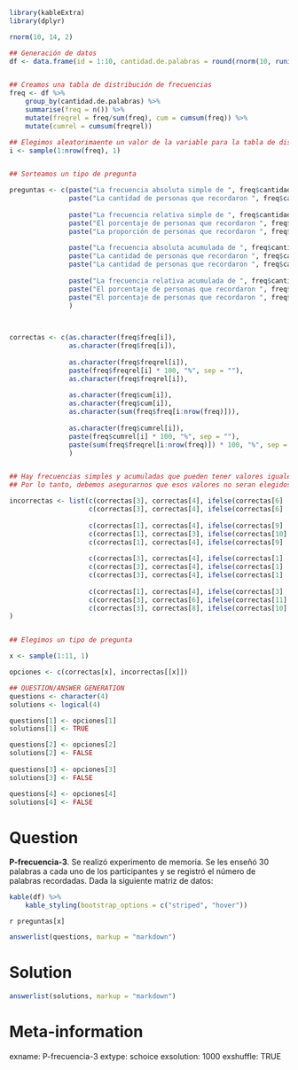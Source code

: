 ```r
library(kableExtra)
library(dplyr)

rnorm(10, 14, 2)

## Generación de datos
df <- data.frame(id = 1:10, cantidad.de.palabras = round(rnorm(10, runif(1, 12, 18), 2)))


## Creamos una tabla de distribución de frecuencias
freq <- df %>% 
    group_by(cantidad.de.palabras) %>% 
    summarise(freq = n()) %>% 
    mutate(freqrel = freq/sum(freq), cum = cumsum(freq)) %>% 
    mutate(cumrel = cumsum(freqrel))

## Elegimos aleatorimaente un valor de la variable para la tabla de distribución de frecuencias
i <- sample(1:nrow(freq), 1)


## Sorteamos un tipo de pregunta

preguntas <- c(paste("La frecuencia absoluta simple de ", freq$cantidad.de.palabras[i], " es igual a:", sep = ""),
               paste("La cantidad de personas que recordaron ", freq$cantidad.de.palabras[i], " palabras es igual a:", sep = ""),
               
               paste("La frecuencia relativa simple de ", freq$cantidad.de.palabras[i], " es igual a:", sep = ""),
               paste("El porcentaje de personas que recordaron ", freq$cantidad.de.palabras[i], " palabras es igual a:", sep = ""),
               paste("La proporción de personas que recordaron ", freq$cantidad.de.palabras[i], " palabras es igual a:", sep = ""),
               
               paste("La frecuencia absoluta acumulada de ", freq$cantidad.de.palabras[i], " es igual a:", sep = ""),
               paste("La cantidad de personas que recordaron ", freq$cantidad.de.palabras[i], " palabras o menos es igual a:", sep = ""),
               paste("La cantidad de personas que recordaron ", freq$cantidad.de.palabras[i], " palabras o más es igual a:", sep = ""),
               
               paste("La frecuencia relativa acumulada de ", freq$cantidad.de.palabras[i], " es igual a:", sep = ""),
               paste("El porcentaje de personas que recordaron ", freq$cantidad.de.palabras[i], " palabras o menos es igual a:", sep = ""),
               paste("El porcentaje de personas que recordaron ", freq$cantidad.de.palabras[i], " palabras o más es igual a:", sep = "")
               )

               

correctas <- c(as.character(freq$freq[i]),
               as.character(freq$freq[i]),
               
               as.character(freq$freqrel[i]),
               paste(freq$freqrel[i] * 100, "%", sep = ""),
               as.character(freq$freqrel[i]),
               
               as.character(freq$cum[i]),
               as.character(freq$cum[i]),
               as.character(sum(freq$freq[i:nrow(freq)])),
               
               as.character(freq$cumrel[i]),
               paste(freq$cumrel[i] * 100, "%", sep = ""),
               paste(sum(freq$freqrel[i:nrow(freq)]) * 100, "%", sep = "")
               )


## Hay frecuencias simples y acumuladas que pueden tener valores iguales
## Por lo tanto, debemos asegurarnos que esos valores no seran elegidos como distractores.

incorrectas <- list(c(correctas[3], correctas[4], ifelse(correctas[6] != correctas[1], correctas[6], as.character(freq$cum[i] + 1))),
                    c(correctas[3], correctas[4], ifelse(correctas[6] != correctas[1], correctas[6], as.character(freq$cum[i] + 1))),
                    
                    c(correctas[1], correctas[4], ifelse(correctas[9] != correctas[3], correctas[9], as.character(freq$cumrel[i] + 0.1))),
                    c(correctas[1], correctas[3], ifelse(correctas[10] != correctas[4], correctas[10], paste(freq$cumrel[i] + 10, "%", sep = ""))),
                    c(correctas[1], correctas[4], ifelse(correctas[9] != correctas[3], correctas[9], as.character(freq$cumrel[i] + 0.1))),
                    
                    c(correctas[3], correctas[4], ifelse(correctas[1] != correctas[5], correctas[1], as.character(freq$freqrel[i] + 0.1))),
                    c(correctas[3], correctas[4], ifelse(correctas[1] != correctas[5], correctas[1], as.character(freq$freqrel[i] + 0.1))),
                    c(correctas[3], correctas[4], ifelse(correctas[1] != correctas[7], correctas[1], as.character(freq$freqrel[i] + 0.1))),
                    
                    c(correctas[1], correctas[4], ifelse(correctas[3] != correctas[9], correctas[3], as.character(freq$freqrel[i] + 0.1))),
                    c(correctas[3], correctas[6], ifelse(correctas[11] != correctas[10], correctas[11], paste(freq$cumrel[i] + 10, "%", sep = ""))),
                    c(correctas[3], correctas[8], ifelse(correctas[10] != correctas[11], correctas[10], paste(freq$cumrel[i] + 10, "%", sep = "")))
)


## Elegimos un tipo de pregunta

x <- sample(1:11, 1)

opciones <- c(correctas[x], incorrectas[[x]])

## QUESTION/ANSWER GENERATION
questions <- character(4)
solutions <- logical(4)

questions[1] <- opciones[1]
solutions[1] <- TRUE

questions[2] <- opciones[2]
solutions[2] <- FALSE
    
questions[3] <- opciones[3]
solutions[3] <- FALSE

questions[4] <- opciones[4]
solutions[4] <- FALSE
```
Question
========
**P-frecuencia-3**. Se realizó experimento de memoria. Se les enseñó 30 palabras a cada uno de los participantes y se registró el número de palabras recordadas. Dada la siguiente matriz de datos:  


```r
kable(df) %>% 
    kable_styling(bootstrap_options = c("striped", "hover"))
```  
  
`r preguntas[x]`


```r
answerlist(questions, markup = "markdown")
```
  
Solution
========

```r
answerlist(solutions, markup = "markdown")
```

Meta-information
================
exname: P-frecuencia-3
extype: schoice
exsolution: 1000
exshuffle: TRUE